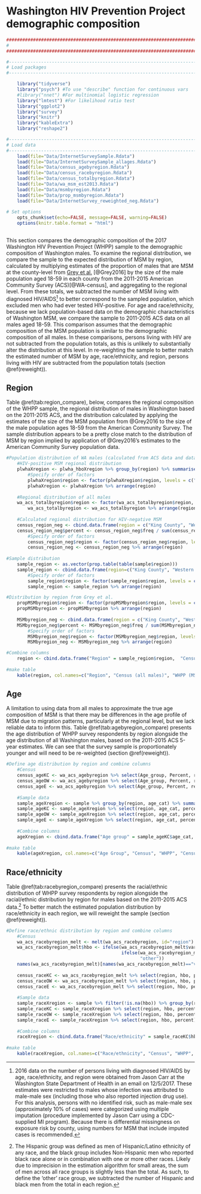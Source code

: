 # Washington HIV Prevention Project demographic composition {#demog_compare}

```r
####################################################################################
# 
####################################################################################

#-----------------------------------------------------------------------------------
# Load packages
#-----------------------------------------------------------------------------------

    library("tidyverse")
    library("psych") #To use "describe" function for continuous vars
    #library("nnet") #For multinomial logistic regression
    library("lmtest") #For likelihood ratio test
    library("ggplot2")
    library("survey")
    library("knitr")
    library("kableExtra")
    library("reshape2")

#-----------------------------------------------------------------------------------
# Load data
#-----------------------------------------------------------------------------------
    load(file="Data/InternetSurveySample.Rdata")
    load(file="Data/InternetSurveySample_allages.Rdata")
    load(file="Data/census_agebyregion.Rdata")
    load(file="Data/census_racebyregion.Rdata")
    load(file="Data/census_totalbyregion.Rdata")
    load(file="Data/wa_msm_est2013.Rdata")
    load(file="Data/msmbyregion.Rdata")
    load(file="Data/prop_msmbyregion.Rdata")
    load(file="Data/InternetSurvey_reweighted_neg.Rdata")
    
# Set options
    opts_chunk$set(echo=FALSE, message=FALSE, warning=FALSE)
    options(knitr.table.format = "html") 
    
```

This section compares the demographic composition of the 2017 Washington HIV Prevention Project (WHPP) sample to the demographic composition of Washington males. To examine the regional distribution, we compare the sample to the expected distribution of MSM by region, calculated by multiplying estimates of the proportion of males that are MSM at the county-level from [Grey et al.](http://www.emorycamp.org/item.php?i=48) [@Grey2016] by the size of the male population aged 18-59 in each county from the 2011-2015 American Community Survey (ACS)[@WA-census], and aggregating to the regional level. From these totals, we subtracted the number of MSM living with diagnosed HIV/AIDS^[2016 data on the number of persons living with diagnosed HIV/AIDS by age, race/ethnicity, and region were obtained from Jason Carr at the Washington State Department of Health in an email on 12/5/2017. These estimates were restricted to males whose infection was attributed to male-male sex (including those who also reported injection drug use). For this analysis, persons with no identified risk, such as male-male sex (approximately 10% of cases) were categorized using multiple imputation (procedure implemented by Jason Carr using a CDC-supplied MI program). Because there is differential missingness on exposure risk by county, using numbers for MSM that include imputed cases is recommended.] to better correspond to the sampled population, which excluded men who had ever tested HIV-positive. For age and race/ethnicity, because we lack population-based data on the demographic characteristics of Washington MSM, we compare the sample to 2011-2015 ACS data on all males aged 18-59. This comparison assumes that the demographic composition of the MSM population is similar to the demographic composition of all males. In these comparisons, persons living with HIV are not subtracted from the population totals, as this is unlikely to substantially alter the distribution at this level. In re-weighting the sample to better match the estimated number of MSM by age, race/ethnicity, and region, persons living with HIV are subtracted from the population totals (section \@ref(reweight)).

## Region {#region_compare}
Table \@ref(tab:region_compare), below, compares the regional composition of the WHPP sample, the regional distribution of males in Washington based on the 2011-2015 ACS, and the distribution calculated by applying the estimates of the size of the MSM population from @Grey2016 to the size of the male population ages 18-59 from the American Community Survey. The sample distribution appears to be a pretty close match to the distribution of MSM by region implied by application of @Grey2016's estimates to the American Community Survey population data.

```r

#Population distribution of WA males (calculated from ACS data and data on the distribution of PLWHA)
    #HIV-positive MSM regional distribution
    plwhaXregion <- plwha_hboXregion %>% group_by(region) %>% summarise(freq = sum(Freq))
        #Specify order of factors
        plwhaXregion$region <- factor(plwhaXregion$region, levels = c("King County", "Western WA", "Eastern WA"))
        plwhaXregion <- plwhaXregion %>% arrange(region)
    
    #Regional distribution of all males    
    wa_acs_totalbyregion$region <- factor(wa_acs_totalbyregion$region, levels = c("King County", "Other Western", "Eastern"))
        wa_acs_totalbyregion <- wa_acs_totalbyregion %>% arrange(region)
     
    #Calculated regional distribution for HIV-negative MSM 
    census_region_neg <- cbind.data.frame(region = c("King County", "Western WA", "Eastern WA"), freq = wa_acs_totalbyregion$total - plwhaXregion$freq)
    census_region_neg$percent <- census_region_neg$freq / sum(census_region_neg$freq)
        #Specify order of factors
        census_region_neg$region <- factor(census_region_neg$region, levels = c("King County", "Western WA", "Eastern WA"))
        census_region_neg <- census_region_neg %>% arrange(region)
    
#Sample distribution
    sample_region <- as.vector(prop.table(table(sample$region)))
    sample_region <- cbind.data.frame(region=c("King County", "Western WA", "Eastern WA"), percent=sample_region)
        #Specify order of factors
        sample_region$region <- factor(sample_region$region, levels = c("King County", "Western WA", "Eastern WA"))
        sample_region <- sample_region %>% arrange(region)

#Distribution by region from Grey et al. 
    propMSMbyregion$region <- factor(propMSMbyregion$region, levels = c("King County", "Other Western WA", "Eastern WA"))
    propMSMbyregion <- propMSMbyregion %>% arrange(region)
        
    MSMbyregion_neg <- cbind.data.frame(region = c("King County", "Western WA", "Eastern WA"), freq = census_region_neg$freq*propMSMbyregion$propmsm)
    MSMbyregion_neg$percent <- MSMbyregion_neg$freq / sum(MSMbyregion_neg$freq) 
        #Specify order of factors
        MSMbyregion_neg$region <- factor(MSMbyregion_neg$region, levels = c("King County", "Western WA", "Eastern WA"))
        MSMbyregion_neg <- MSMbyregion_neg %>% arrange(region)

#Combine columns
    region <- cbind.data.frame("Region" = sample_region$region,  "Census" = (census_region_neg$percent), "Sample" = (sample_region$percent), "Grey et al." = c(MSMbyregion_neg$percent))
    
#make table
    kable(region, col.names=c("Region", "Census (all males)", "WHPP (MSM)", "Grey et al. (MSM)"), digits=c(0, 3, 3, 3), caption="Regional distribution of HIV-negative/unknown status males: Census, WHPP sample, and Grey et al. 2016") %>% kable_styling(full_width=F, position="center")
```

## Age {#age_compare}
A limitation to using data from all males to approximate the true age composition of MSM is that there may be differences in the age profile of MSM due to migration patterns, particularly at the regional level, but we lack reliable data to inform this. Table \@ref(tab:agebyregion_compare) presents the age distribution of WHPP survey respondents by region alongside the age distribution of all Washington males, based on the 2011-2015 ACS 5-year estimates. We can see that the survey sample is proportionately younger and will need to be re-weighted (section \@ref(reweight)).

```r
#Define age distribution by region and combine columns
    #Census
    census_ageKC <- wa_acs_agebyregion %>% select(Age_group, Percent, region) %>% filter(region %in% "King County")
    census_ageOW <- wa_acs_agebyregion %>% select(Age_group, Percent, region) %>% filter(region %in% "Other Western")
    census_ageE <- wa_acs_agebyregion %>% select(Age_group, Percent, region) %>% filter(region %in% "Eastern")
    
    #Sample data
    sample_ageXregion <- sample %>% group_by(region, age_cat) %>% summarise(count = n()) %>% group_by(region) %>% mutate(percent = count / sum(count))
    sample_ageKC <- sample_ageXregion %>% select(region, age_cat, percent) %>% filter(region %in% "King County")
    sample_ageOW <- sample_ageXregion %>% select(region, age_cat, percent) %>% filter(region %in% "Western WA")
    sample_ageE <- sample_ageXregion %>% select(region, age_cat, percent) %>% filter(region %in% "Eastern WA")
    
    #Combine columns
    ageXregion <- cbind.data.frame("Age group" = sample_ageKC$age_cat,  "KC Census" = (census_ageKC$Percent), "KC Sample" = (sample_ageKC$percent), "OW Census" = (census_ageOW$Percent), "OW Sample" = (sample_ageOW$percent), "E Census" = (census_ageE$Percent), "E Sample" = (sample_ageE$percent))
    
#make table
    kable(ageXregion, col.names=c("Age Group", "Census", "WHPP", "Census", "WHPP", "Census", "WHPP"), digits=c(0, 3, 3, 3, 3, 3, 3), caption="Age distribution by region: Census and WHPP sample") %>% kable_styling(full_width=F, position="center") %>% add_header_above(c("", "King County" = 2, "Other Western WA" = 2, "Eastern WA" = 2)) 
```

## Race/ethnicity {#race_compare}
Table \@ref(tab:racebyregion_compare) presents the racial/ethnic distribution of WHPP survey respondents by region alongside the racial/ethnic distribution by region for males based on the 2011-2015 ACS data.^[The Hispanic group was defined as men of Hispanic/Latino ethnicity of any race, and the black group includes Non-Hispanic men who reported black race alone or in combination with one or more other races. Likely due to imprecision in the estimation algorithm for small areas, the sum of men across all race groups is slightly less than the total. As such, to define the 'other' race group, we subtracted the number of Hispanic and black men from the total in each region.] To better match the estimated population distribution by race/ethnicity in each region, we will reweight the sample (section \@ref(reweight)).

```r
#Define race/ethnic distribution by region and combine columns
    #Census
    wa_acs_racebyregion_melt <- melt(wa_acs_racebyregion, id="region")
    wa_acs_racebyregion_melt$hbo <- ifelse(wa_acs_racebyregion_melt$variable %in% "Percent_Hispanic", "Hispanic",
                                           ifelse(wa_acs_racebyregion_melt$variable %in% "Percent_black", "black",
                                                  "other"))
    names(wa_acs_racebyregion_melt)[names(wa_acs_racebyregion_melt)=="value"] <- "percent"
    
    census_raceKC <- wa_acs_racebyregion_melt %>% select(region, hbo, percent) %>% filter(region %in% "King County")
    census_raceOW <- wa_acs_racebyregion_melt %>% select(region, hbo, percent) %>% filter(region %in% "Other Western")
    census_raceE <- wa_acs_racebyregion_melt %>% select(region, hbo, percent) %>% filter(region %in% "Eastern")
    
    #Sample data
    sample_raceXregion <- sample %>% filter(!is.na(hbo)) %>% group_by(region, hbo) %>% summarise(count = n()) %>% group_by(region) %>% mutate(percent = count / sum(count))
    sample_raceKC <- sample_raceXregion %>% select(region, hbo, percent) %>% filter(region %in% "King County")
    sample_raceOW <- sample_raceXregion %>% select(region, hbo, percent) %>% filter(region %in% "Western WA")
    sample_raceE <- sample_raceXregion %>% select(region, hbo, percent) %>% filter(region %in% "Eastern WA")
    
    #Combine columns
    raceXregion <- cbind.data.frame("Race/ethnicity" = sample_raceKC$hbo,  "KC Census" = (census_raceKC$percent), "KC Sample" = (sample_raceKC$percent), "OW Census" = (census_raceOW$percent), "OW Sample" = (sample_raceOW$percent), "E Census" = (census_raceE$percent), "E Sample" = (sample_raceE$percent))
    
#make table
    kable(raceXregion, col.names=c("Race/ethnicity", "Census", "WHPP", "Census", "WHPP", "Census", "WHPP"), digits=c(0, 3, 3, 3, 3, 3, 3), caption="Racial/ethnic distribution by region: Census and WHPP sample") %>% kable_styling(full_width=F, position="center") %>% add_header_above(c("", "King County" = 2, "Other Western WA" = 2, "Eastern WA" = 2))

```